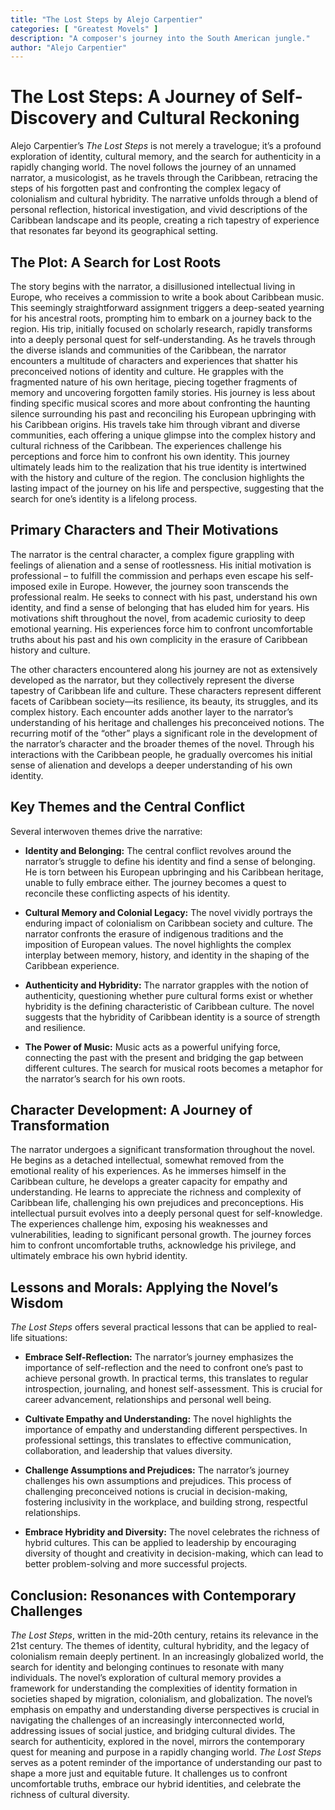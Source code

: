 ```yaml
---
title: "The Lost Steps by Alejo Carpentier"
categories: [ "Greatest Movels" ]
description: "A composer's journey into the South American jungle."
author: "Alejo Carpentier"
---
```

# The Lost Steps: A Journey of Self-Discovery and Cultural Reckoning

Alejo Carpentier's *The Lost Steps* is not merely a travelogue; it's a profound exploration of identity, cultural memory, and the search for authenticity in a rapidly changing world.  The novel follows the journey of an unnamed narrator, a musicologist, as he travels through the Caribbean, retracing the steps of his forgotten past and confronting the complex legacy of colonialism and cultural hybridity.  The narrative unfolds through a blend of personal reflection, historical investigation, and vivid descriptions of the Caribbean landscape and its people, creating a rich tapestry of experience that resonates far beyond its geographical setting.

## The Plot: A Search for Lost Roots

The story begins with the narrator, a disillusioned intellectual living in Europe, who receives a commission to write a book about Caribbean music. This seemingly straightforward assignment triggers a deep-seated yearning for his ancestral roots, prompting him to embark on a journey back to the region.  His trip, initially focused on scholarly research, rapidly transforms into a deeply personal quest for self-understanding. As he travels through the diverse islands and communities of the Caribbean, the narrator encounters a multitude of characters and experiences that shatter his preconceived notions of identity and culture. He grapples with the fragmented nature of his own heritage, piecing together fragments of memory and uncovering forgotten family stories. His journey is less about finding specific musical scores and more about confronting the haunting silence surrounding his past and reconciling his European upbringing with his Caribbean origins. His travels take him through vibrant and diverse communities, each offering a unique glimpse into the complex history and cultural richness of the Caribbean. The experiences challenge his perceptions and force him to confront his own identity. This journey ultimately leads him to the realization that his true identity is intertwined with the history and culture of the region. The conclusion highlights the lasting impact of the journey on his life and perspective, suggesting that the search for one’s identity is a lifelong process.

## Primary Characters and Their Motivations

The narrator is the central character, a complex figure grappling with feelings of alienation and a sense of rootlessness.  His initial motivation is professional – to fulfill the commission and perhaps even escape his self-imposed exile in Europe. However, the journey soon transcends the professional realm.  He seeks to connect with his past, understand his own identity, and find a sense of belonging that has eluded him for years.  His motivations shift throughout the novel, from academic curiosity to deep emotional yearning.  His experiences force him to confront uncomfortable truths about his past and his own complicity in the erasure of Caribbean history and culture.

The other characters encountered along his journey are not as extensively developed as the narrator, but they collectively represent the diverse tapestry of Caribbean life and culture.  These characters represent different facets of Caribbean society—its resilience, its beauty, its struggles, and its complex history.  Each encounter adds another layer to the narrator's understanding of his heritage and challenges his preconceived notions. The recurring motif of the "other" plays a significant role in the development of the narrator’s character and the broader themes of the novel. Through his interactions with the Caribbean people, he gradually overcomes his initial sense of alienation and develops a deeper understanding of his own identity.


## Key Themes and the Central Conflict

Several interwoven themes drive the narrative:

* **Identity and Belonging:** The central conflict revolves around the narrator's struggle to define his identity and find a sense of belonging. He is torn between his European upbringing and his Caribbean heritage, unable to fully embrace either.  The journey becomes a quest to reconcile these conflicting aspects of his identity.

* **Cultural Memory and Colonial Legacy:** The novel vividly portrays the enduring impact of colonialism on Caribbean society and culture.  The narrator confronts the erasure of indigenous traditions and the imposition of European values. The novel highlights the complex interplay between memory, history, and identity in the shaping of the Caribbean experience.

* **Authenticity and Hybridity:**  The narrator grapples with the notion of authenticity, questioning whether pure cultural forms exist or whether hybridity is the defining characteristic of Caribbean culture.  The novel suggests that the hybridity of Caribbean identity is a source of strength and resilience.

* **The Power of Music:** Music acts as a powerful unifying force, connecting the past with the present and bridging the gap between different cultures.  The search for musical roots becomes a metaphor for the narrator's search for his own roots.

## Character Development: A Journey of Transformation

The narrator undergoes a significant transformation throughout the novel.  He begins as a detached intellectual, somewhat removed from the emotional reality of his experiences. As he immerses himself in the Caribbean culture, he develops a greater capacity for empathy and understanding.  He learns to appreciate the richness and complexity of Caribbean life, challenging his own prejudices and preconceptions.  His intellectual pursuit evolves into a deeply personal quest for self-knowledge. The experiences challenge him, exposing his weaknesses and vulnerabilities, leading to significant personal growth.  The journey forces him to confront uncomfortable truths, acknowledge his privilege, and ultimately embrace his own hybrid identity.

## Lessons and Morals: Applying the Novel's Wisdom

*The Lost Steps* offers several practical lessons that can be applied to real-life situations:

* **Embrace Self-Reflection:** The narrator's journey emphasizes the importance of self-reflection and the need to confront one's past to achieve personal growth.  In practical terms, this translates to regular introspection, journaling, and honest self-assessment. This is crucial for career advancement, relationships and personal well being.

* **Cultivate Empathy and Understanding:**  The novel highlights the importance of empathy and understanding different perspectives.  In professional settings, this translates to effective communication, collaboration, and leadership that values diversity.

* **Challenge Assumptions and Prejudices:** The narrator's journey challenges his own assumptions and prejudices. This process of challenging preconceived notions is crucial in decision-making, fostering inclusivity in the workplace, and building strong, respectful relationships.

* **Embrace Hybridity and Diversity:** The novel celebrates the richness of hybrid cultures. This can be applied to leadership by encouraging diversity of thought and creativity in decision-making, which can lead to better problem-solving and more successful projects.


## Conclusion: Resonances with Contemporary Challenges

*The Lost Steps*, written in the mid-20th century, retains its relevance in the 21st century. The themes of identity, cultural hybridity, and the legacy of colonialism remain deeply pertinent.  In an increasingly globalized world, the search for identity and belonging continues to resonate with many individuals.  The novel’s exploration of cultural memory provides a framework for understanding the complexities of identity formation in societies shaped by migration, colonialism, and globalization. The novel's emphasis on empathy and understanding diverse perspectives is crucial in navigating the challenges of an increasingly interconnected world, addressing issues of social justice, and bridging cultural divides. The search for authenticity, explored in the novel, mirrors the contemporary quest for meaning and purpose in a rapidly changing world.  *The Lost Steps* serves as a potent reminder of the importance of understanding our past to shape a more just and equitable future.  It challenges us to confront uncomfortable truths, embrace our hybrid identities, and celebrate the richness of cultural diversity.

